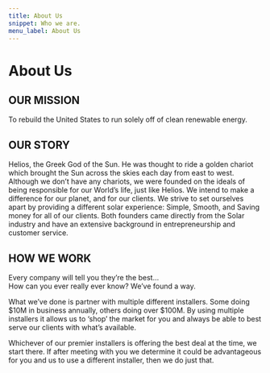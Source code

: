 ```yaml
---
title: About Us
snippet: Who we are.
menu_label: About Us
---
```


# About Us

## OUR MISSION

To rebuild the United States to run solely off of clean renewable energy.

## OUR STORY

Helios, the Greek God of the Sun. He was thought to ride a golden chariot which brought the Sun across the skies each day from east to west. Although we don’t have any chariots, we were founded on the ideals of being responsible for our World’s life, just like Helios. We intend to make a difference for our planet, and for our clients. We strive to set ourselves apart by providing a different solar experience: Simple, Smooth, and Saving money for all of our clients. Both founders came directly from the Solar industry and have an extensive background in entrepreneurship and customer service.

## HOW WE WORK

Every company will tell you they’re the best…\
How can you ever really ever know? We’ve found a way.

What we’ve done is partner with multiple different installers. Some doing $10M in business annually, others doing over $100M. By using multiple installers it allows us to ‘shop’ the market for you and always be able to best serve our clients with what’s available.

Whichever of our premier installers is offering the best deal at the time, we start there. If after meeting with you we determine it could be advantageous for you and us to use a different installer, then we do just that.
